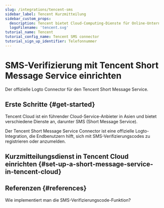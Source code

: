 ```yaml
---
slug: /integrations/tencent-sms
sidebar_label: Tencent Kurzmitteilung
sidebar_custom_props:
  description: Tencent bietet Cloud-Computing-Dienste für Online-Unternehmen an.
  logoFilename: 'tencent.svg'
tutorial_name: Tencent
tutorial_config_name: Tencent SMS connector
tutorial_sign_up_identifier: Telefonnummer
---
```




# SMS-Verifizierung mit Tencent Short Message Service einrichten

Der offizielle Logto Connector für den Tencent Short Message Service.

<GuideTip />

## Erste Schritte \{#get-started}

Tencent Cloud ist ein führender Cloud-Service-Anbieter in Asien und bietet verschiedene Dienste an, darunter SMS (Short Message Service).

Der Tencent Short Message Service Connector ist eine offizielle Logto-Integration, die Endbenutzern hilft, sich mit SMS-Verifizierungscodes zu registrieren oder anzumelden.

## Kurzmitteilungsdienst in Tencent Cloud einrichten \{#set-up-a-short-message-service-in-tencent-cloud}

<Integration />

## Referenzen \{#references}

<Url href="https://cloud.tencent.com/document/product/382/43070">
  Wie implementiert man die SMS-Verifizierungscode-Funktion?
</Url>
